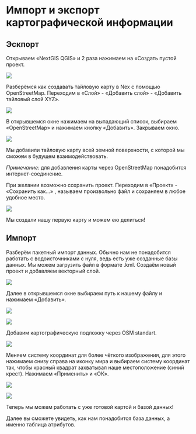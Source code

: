 # Импорт и экспорт картографической информации

## Эскпорт

Открываем «NextGIS QGIS» и 2 раза нажимаем на «Создать пустой проект.

![](pictures/12.png)

Разберёмся как создавать тайловую карту в Nex с помощью OpenStreetMap. Переходим в «Слой» - «Добавить слой» - «Добавить тайловый слой XYZ».

![](pictures/9.png)

В открывшемся окне нажимаем на выпадающий список, выбираем «OpenStreetMap» и нажимаем кнопку «Добавить». Закрываем окно.

![](pictures/10.png)

Мы добавили тайловую карту всей земной поверхности, с которой мы сможем в будущем взаимодействовать.

*Примечание:* для добавления карты через OpenStreetMap понадобится интернет-соединение.

При желании возможно сохранить проект. Переходим в «Проект» - «Сохранить как…» , называем произвольно файл и сохраняем в любое удобное место.

![](pictures/11.png)

Мы создали нашу первую карту и можем ею делиться!

## Импорт

Разберём пакетный импорт данных. Обычно нам не понадобится работать с водоисточниками с нуля, ведь есть уже созданные базы данных. Мы можем загрузить файл в формате .kml. Создаём новый проект и добавляем векторный слой.

![](pictures/13.png)

Далее в открывшемся окне выбираем путь к нашему файлу и нажимаем «Добавить».

![](pictures/14.png)

![](pictures/15.png)

Добавим картографическую подложку через OSM standart.

![](pictures/16.png)

Меняем систему координат для более чёткого изображения, для этого нажимаем снизу справа на иконку мира и выбираем систему координат так, чтобы красный квадрат захватывал наше местоположение (синий крест). Нажимаем «Применить» и «ОК».

![](pictures/18.png)

![](pictures/17.png)

Теперь мы можем работать с уже готовой картой и базой данных!

Далее вы сможете увидеть, как нам понадобится база данных, а именно таблица атрибутов.